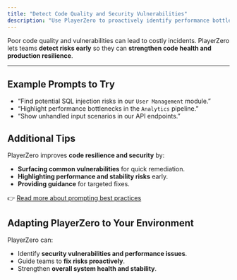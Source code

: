 ```yaml
---
title: "Detect Code Quality and Security Vulnerabilities"
description: "Use PlayerZero to proactively identify performance bottlenecks, input handling issues, and potential exploits."
---
```


Poor code quality and vulnerabilities can lead to costly incidents. PlayerZero lets teams **detect risks early** so they can **strengthen code health and production resilience**.

---

## Example Prompts to Try

- “Find potential SQL injection risks in our `User Management` module.”  
- “Highlight performance bottlenecks in the `Analytics` pipeline.”  
- “Show unhandled input scenarios in our API endpoints.”  

## Additional Tips

PlayerZero improves **code resilience and security** by:  
- **Surfacing common vulnerabilities** for quick remediation.  
- **Highlighting performance and stability risks** early.  
- **Providing guidance** for targeted fixes.

👉 [Read more about prompting best practices](/how-to-guides/prompting-basics)

## Adapting PlayerZero to Your Environment

PlayerZero can:  
- Identify **security vulnerabilities and performance issues**.  
- Guide teams to **fix risks proactively**.  
- Strengthen **overall system health and stability**.
